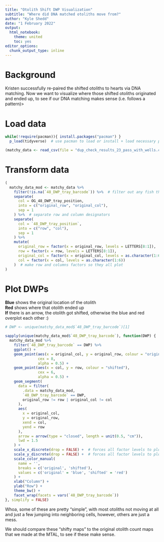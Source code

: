 ```yaml
---
title: "Otolith Shift DWP Visualization"
subtitle: "Where did DNA matched otoliths move from?"
author: "Kyle Shedd"
date: "1 February 2022"
output:
  html_notebook:
    theme: united
    toc: yes
editor_options: 
  chunk_output_type: inline
---
```


# Background  

Kristen successfully re-paired the shifted otoliths to hearts via DNA matching. Now we want to visualize where those shifted otoliths originated and ended up, to see if our DNA matching makes sense (i.e. follows a pattern)>

# Load data

```r
while(!require(pacman)){ install.packages("pacman") }
  p_load(tidyverse)  # use pacman to load or install + load necessary packages
```

```r
(matchy_data <- read_csv(file = "dup_check_results_23_pass_with_wells.csv"))
```

# Transform data

```r
(
  matchy_data_mod <- matchy_data %>%
    filter(!is.na(`48_DWP_tray_barcode`)) %>%  # filter out any fish that aren't matched up with DWP (i.e. not run yet)
    separate(
      col = OG_48_DWP_tray_position,
      into = c("original_row", "original_col"),
      sep = 1
    ) %>%  # separate row and column designators
    separate(
      col = `48_DWP_tray_position`,
      into = c("row", "col"),
      sep = 1
    ) %>%
    mutate(
      original_row = factor(x = original_row, levels = LETTERS[8:1]),
      row = factor(x = row, levels = LETTERS[8:1]),
      original_col = factor(x = original_col, levels = as.character(1:6)),
      col = factor(x = col, levels = as.character(1:6))
    )  # make row and columns factors so they all plot
)
```


# Plot DWPs

**Blue** shows the original location of the otolith  
**Red** shows where that otolith ended up  
**If** there is an arrow, the otolith got shifted, otherwise the blue and red overplot each other :)
```r
# DWP <- unique(matchy_data_mod$`48_DWP_tray_barcode`)[1]

sapply(unique(matchy_data_mod$`48_DWP_tray_barcode`), function(DWP) {
  matchy_data_mod %>%
    filter(`48_DWP_tray_barcode` == DWP) %>%
    ggplot() +
    geom_point(aes(x = original_col, y = original_row, colour = "original"),
               cex = 8,
               alpha = 0.5) +
    geom_point(aes(x = col, y = row, colour = "shifted"),
               cex = 6,
               alpha = 0.5) +
    geom_segment(
      data = filter(
        .data = matchy_data_mod,
        `48_DWP_tray_barcode` == DWP,
        original_row != row | original_col != col
      ),
      aes(
        x = original_col,
        y = original_row,
        xend = col,
        yend = row
      ),
      arrow = arrow(type = "closed", length = unit(0.5, "cm")), 
      lwd = 1.5
    ) +
    scale_x_discrete(drop = FALSE) +  # forces all factor levels to plot
    scale_y_discrete(drop = FALSE) +  # forces all factor levels to plot
    scale_color_manual(
      name = '',
      breaks = c('original', 'shifted'),
      values = c('original' = 'blue', 'shifted' = 'red')
    ) +
    xlab("Column") +
    ylab("Row") +
    theme_bw() +
    facet_wrap(facets = vars(`48_DWP_tray_barcode`))
}, simplify = FALSE)
```

Whoa, some of these are pretty "simple", with most otoliths not moving at all and just a few jumping into neighboring cells, however, others are just a mess.

We should compare these "shifty maps" to the original otolith count maps that we made at the MTAL, to see if these make sense.
